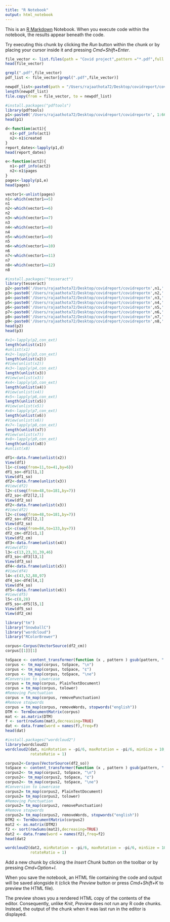 ```yaml
---
title: "R Notebook"
output: html_notebook
---
```


This is an [R Markdown](http://rmarkdown.rstudio.com) Notebook. When you execute code within the notebook, the results appear beneath the code. 

Try executing this chunk by clicking the *Run* button within the chunk or by placing your cursor inside it and pressing *Cmd+Shift+Enter*. 

```r
file_vector <- list.files(path = "Covid project",pattern ="*.pdf",full.names = TRUE)
head(file_vector)
```
```r
grepl(".pdf",file_vector)
pdf_list <- file_vector[grepl(".pdf",file_vector)]
```
```r
newpdf_list<-paste0(path = "/Users/rajaathota72/Desktop/covidreport/covidreportn",1:length(pdf_list),".pdf")
length(newpdf_list)
file.copy(from = file_vector, to = newpdf_list)
```
```r
#install.packages("pdftools")
library(pdftools)
p1<-paste0('/Users/rajaathota72/Desktop/covidreport/covidreportn', 1:66,'.pdf')
head(p1)
```
```r
d<-function(act1){
  n1<-pdf_info(act1)
  n2<-n1$created
}
report_dates<-lapply(p1,d)
head(report_dates)
```
```r
e<-function(act2){
  n1<-pdf_info(act2)
  n2<-n1$pages
}
pages<-lapply(p1,e)
head(pages)
```
```r
vector1<-unlist(pages)
n1<-which(vector1==5)
n1
n2<-which(vector1==6)
n2
n3<-which(vector1==7)
n3
n4<-which(vector1==8)
n4
n5<-which(vector1==9)
n5
n6<-which(vector1==10)
n6
n7<-which(vector1==11)
n7
n8<-which(vector1==12)
n8
```
```r
#install.packages("tesseract")
library(tesseract)
p2<-paste0('/Users/rajaathota72/Desktop/covidreport/covidreportn',n1,'.pdf')
p3<-paste0('/Users/rajaathota72/Desktop/covidreport/covidreportn',n2,'.pdf')
p4<-paste0('/Users/rajaathota72/Desktop/covidreport/covidreportn',n3,'.pdf')
p5<-paste0('/Users/rajaathota72/Desktop/covidreport/covidreportn',n4,'.pdf')
p6<-paste0('/Users/rajaathota72/Desktop/covidreport/covidreportn',n5,'.pdf')
p7<-paste0('/Users/rajaathota72/Desktop/covidreport/covidreportn',n6,'.pdf')
p8<-paste0('/Users/rajaathota72/Desktop/covidreport/covidreportn',n7,'.pdf')
p9<-paste0('/Users/rajaathota72/Desktop/covidreport/covidreportn',n8,'.pdf')
head(p2)
head(p3)
```
```r
#x1<-lapply(p2,con_ext)
length(unlist(x1))
#unlist(x1)
#x2<-lapply(p3,con_ext)
length(unlist(x2))
#View(unlist(x2))
#x3<-lapply(p4,con_ext)
length(unlist(x3))
#View(unlist(x3))
#x4<-lapply(p5,con_ext)
length(unlist(x4))
#View(unlist(x4))
#x5<-lapply(p6,con_ext)
length(unlist(x5))
#View(unlist(x5))
#x6<-lapply(p7,con_ext)
length(unlist(x6))
#View(unlist(x6))
#x7<-lapply(p8,con_ext)
length(unlist(x7))
#View(unlist(x7))
#x8<-lapply(p9,con_ext)
length(unlist(x8))
#unlist(x8)

```
```r
df1<-data.frame(unlist(x2))
View(df1)
l1<-c(seq(from=11,to=41,by=6))
df1_so<-df1[l1,1]
View(df1_so)
df2<-data.frame(unlist(x3))
#View(df2)
l2<-c(seq(from=48,to=181,by=7))
df2_so<-df2[l2,1]
View(df2_so)
df2<-data.frame(unlist(x3))
#View(df2)
l2<-c(seq(from=48,to=181,by=7))
df2_so<-df2[l2,1]
View(df2_so)
c1<-c(seq(from=84,to=133,by=7))
df2_cm<-df2[c1,1]
View(df2_cm)
df3<-data.frame(unlist(x4))
#View(df3)
l3<-c(13,23,31,39,46)
df3_so<-df3[l3,1]
View(df3_so)
df4<-data.frame(unlist(x5))
#View(df4)
l4<-c(43,52,88,97)
df4_so<-df4[l4,1]
View(df4_so)
df5<-data.frame(unlist(x6))
#View(df5)
l5<-c(8,28)
df5_so<-df5[l5,1]
View(df5_so)
View(df2_cm)
```

```r
library("tm")
library("SnowballC")
library("wordcloud")
library("RColorBrewer")
```
```r
corpus<-Corpus(VectorSource(df2_cm))
corpus[[1]][1]
```
```r
toSpace <- content_transformer(function (x , pattern ) gsub(pattern, " ", x))
corpus <- tm_map(corpus, toSpace, "\n")
corpus <- tm_map(corpus, toSpace, "¢")
corpus <- tm_map(corpus, toSpace, "\ne")
#Conversion to Lowercase
corpus = tm_map(corpus, PlainTextDocument)
corpus = tm_map(corpus, tolower)
#Removing Punctuation
corpus = tm_map(corpus, removePunctuation)
#Remove stopwords
corpus = tm_map(corpus, removeWords, stopwords("english"))
DTM <- TermDocumentMatrix(corpus)
mat <- as.matrix(DTM)
f <- sort(rowSums(mat),decreasing=TRUE)
dat <- data.frame(word = names(f),freq=f)
head(dat)
```
```r
#install.packages("wordcloud2")
library(wordcloud2)
wordcloud2(dat, minRotation = -pi/6, maxRotation = -pi/6, minSize = 10,
           rotateRatio = 1)
```
```r
corpus2<-Corpus(VectorSource(df2_so))
toSpace <- content_transformer(function (x , pattern ) gsub(pattern, " ", x))
corpus2<- tm_map(corpus2, toSpace, "\n")
corpus2<- tm_map(corpus2, toSpace, "¢")
corpus2<- tm_map(corpus2, toSpace, "\ne")
#Conversion to Lowercase
corpus2= tm_map(corpus2, PlainTextDocument)
corpus2= tm_map(corpus2, tolower)
#Removing Punctuation
corpus2= tm_map(corpus2, removePunctuation)
#Remove stopwords
corpus2= tm_map(corpus2, removeWords, stopwords("english"))
DTM2 <- TermDocumentMatrix(corpus2)
mat2 <- as.matrix(DTM2)
f2 <- sort(rowSums(mat2),decreasing=TRUE)
dat2 <- data.frame(word = names(f2),freq=f2)
head(dat2
```
```r
wordcloud2(dat2, minRotation = -pi/6, maxRotation = -pi/6, minSize = 10,
           rotateRatio = 1)
```

Add a new chunk by clicking the *Insert Chunk* button on the toolbar or by pressing *Cmd+Option+I*.

When you save the notebook, an HTML file containing the code and output will be saved alongside it (click the *Preview* button or press *Cmd+Shift+K* to preview the HTML file). 

The preview shows you a rendered HTML copy of the contents of the editor. Consequently, unlike *Knit*, *Preview* does not run any R code chunks. Instead, the output of the chunk when it was last run in the editor is displayed.

